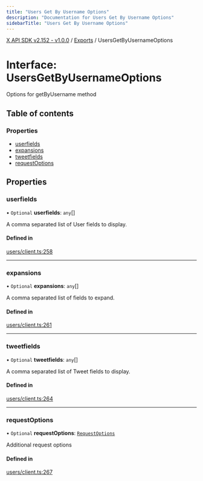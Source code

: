 ```yaml
---
title: "Users Get By Username Options"
description: "Documentation for Users Get By Username Options"
sidebarTitle: "Users Get By Username Options"
---
```


[X API SDK v2.152 - v1.0.0](../README.md) / [Exports](../modules.md) / UsersGetByUsernameOptions

# Interface: UsersGetByUsernameOptions

Options for getByUsername method

## Table of contents

### Properties

- [userfields](UsersGetByUsernameOptions.md#userfields)
- [expansions](UsersGetByUsernameOptions.md#expansions)
- [tweetfields](UsersGetByUsernameOptions.md#tweetfields)
- [requestOptions](UsersGetByUsernameOptions.md#requestoptions)

## Properties

### userfields

• `Optional` **userfields**: `any`[]

A comma separated list of User fields to display.

#### Defined in

[users/client.ts:258](https://github.com/xdevplatform/xdk/blob/ad4172ef5f68f089e0f077a190b271016dd35bf7/xdk/typescript/src/users/client.ts#L258)

___

### expansions

• `Optional` **expansions**: `any`[]

A comma separated list of fields to expand.

#### Defined in

[users/client.ts:261](https://github.com/xdevplatform/xdk/blob/ad4172ef5f68f089e0f077a190b271016dd35bf7/xdk/typescript/src/users/client.ts#L261)

___

### tweetfields

• `Optional` **tweetfields**: `any`[]

A comma separated list of Tweet fields to display.

#### Defined in

[users/client.ts:264](https://github.com/xdevplatform/xdk/blob/ad4172ef5f68f089e0f077a190b271016dd35bf7/xdk/typescript/src/users/client.ts#L264)

___

### requestOptions

• `Optional` **requestOptions**: [`RequestOptions`](RequestOptions.md)

Additional request options

#### Defined in

[users/client.ts:267](https://github.com/xdevplatform/xdk/blob/ad4172ef5f68f089e0f077a190b271016dd35bf7/xdk/typescript/src/users/client.ts#L267)
